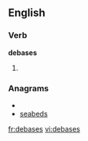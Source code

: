 
==English==

===Verb===
'''debases'''

# {{third-person singular of|[[debase]]}}

===Anagrams===
* {{alphagram|abdeess}}
* [[seabeds#English|seabeds]]


[[fr:debases]]
[[vi:debases]]